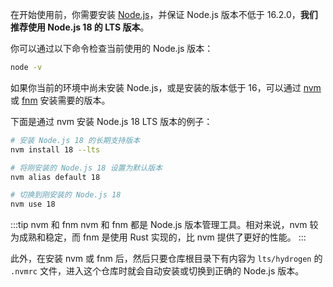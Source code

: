 在开始使用前，你需要安装 [Node.js](https://nodejs.org/)，并保证 Node.js 版本不低于 16.2.0，**我们推荐使用 Node.js 18 的 LTS 版本**。

你可以通过以下命令检查当前使用的 Node.js 版本：

```bash
node -v
```

如果你当前的环境中尚未安装 Node.js，或是安装的版本低于 16，可以通过 [nvm](https://github.com/nvm-sh/nvm) 或 [fnm](https://github.com/Schniz/fnm) 安装需要的版本。

下面是通过 nvm 安装 Node.js 18 LTS 版本的例子：

```bash
# 安装 Node.js 18 的长期支持版本
nvm install 18 --lts

# 将刚安装的 Node.js 18 设置为默认版本
nvm alias default 18

# 切换到刚安装的 Node.js 18
nvm use 18
```

:::tip nvm 和 fnm
nvm 和 fnm 都是 Node.js 版本管理工具。相对来说，nvm 较为成熟和稳定，而 fnm 是使用 Rust 实现的，比 nvm 提供了更好的性能。
:::

此外，在安装 nvm 或 fnm 后，然后只要仓库根目录下有内容为 `lts/hydrogen` 的 `.nvmrc` 文件，进入这个仓库时就会自动安装或切换到正确的 Node.js 版本。
